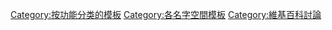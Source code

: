 [[Category:按功能分类的模板|Category:按功能分类的模板]]
[[Category:各名字空間模板|Category:各名字空間模板]]
[[Category:維基百科討論|Category:維基百科討論]]